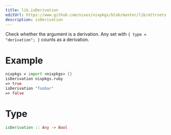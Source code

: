 ```yaml
---
title: lib.isDerivation
editUrl: https://www.github.com/nixos/nixpkgs/blob/master/lib/attrsets.nix#L806C5
description: isDerivation
---
```



Check whether the argument is a derivation. Any set with
`{ type = "derivation"; }` counts as a derivation.

# Example

```nix
nixpkgs = import <nixpkgs> {}
isDerivation nixpkgs.ruby
=> true
isDerivation "foobar"
=> false
```

# Type

```haskell
isDerivation :: Any -> Bool
```
